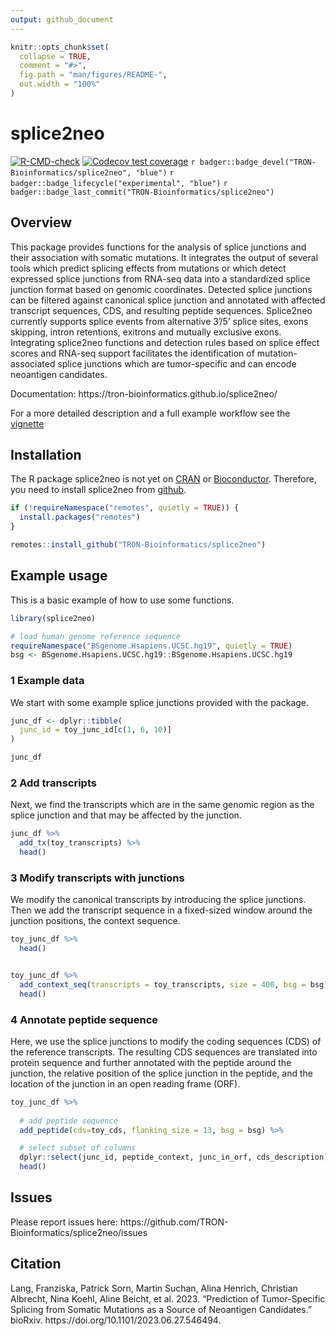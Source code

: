 ```yaml
---
output: github_document
---
```


<!-- README.md is generated from README.Rmd. Please edit that file -->

```r
knitr::opts_chunk$set(
  collapse = TRUE,
  comment = "#>",
  fig.path = "man/figures/README-",
  out.width = "100%"
)
```

# splice2neo

<!-- badges: start -->
[![R-CMD-check](https://github.com/TRON-Bioinformatics/splice2neo/workflows/R-CMD-check/badge.svg)](https://github.com/TRON-Bioinformatics/splice2neo/actions)
[![Codecov test coverage](https://codecov.io/gh/TRON-Bioinformatics/splice2neo/branch/master/graph/badge.svg)](https://codecov.io/gh/TRON-Bioinformatics/splice2neo?branch=master)
`r badger::badge_devel("TRON-Bioinformatics/splice2neo", "blue")`
`r badger::badge_lifecycle("experimental", "blue")`
`r badger::badge_last_commit("TRON-Bioinformatics/splice2neo")`
<!-- badges: end -->


## Overview

This package provides functions for the analysis of splice
junctions and their association with somatic mutations. It integrates the output
of several tools which predict splicing effects from mutations or which detect
expressed splice junctions from RNA-seq data into a standardized splice junction
format based on genomic coordinates. Detected splice junctions can be filtered
against canonical splice junction and annotated with affected transcript sequences, CDS,
and resulting peptide sequences. Splice2neo currently supports splice events 
from alternative 3'/5' splice sites, exons skipping, intron retentions, 
exitrons and mutually exclusive exons.  
Integrating splice2neo functions and detection rules based on splice effect scores 
and RNA-seq support facilitates the identification of mutation-associated splice 
junctions which are tumor-specific and can encode neoantigen candidates. 

Documentation: https://tron-bioinformatics.github.io/splice2neo/

For a more detailed description and a full example workflow see the [vignette](https://tron-bioinformatics.github.io/splice2neo/articles/splice2neo_workflow.html)
 
## Installation

The R package splice2neo is not yet on [CRAN](https://CRAN.R-project.org) or
[Bioconductor](https://www.bioconductor.org/). Therefore, you need to install splice2neo
from [github](https://github.com/TRON-Bioinformatics/splice2neo). 

```r
if (!requireNamespace("remotes", quietly = TRUE)) {
  install.packages("remotes")
}

remotes::install_github("TRON-Bioinformatics/splice2neo")
```

## Example usage


This is a basic example of how to use some functions.

```r
library(splice2neo)

# load human genome reference sequence
requireNamespace("BSgenome.Hsapiens.UCSC.hg19", quietly = TRUE)
bsg <- BSgenome.Hsapiens.UCSC.hg19::BSgenome.Hsapiens.UCSC.hg19

```

### 1 Example data

We start with some example splice junctions provided with the package.
 
```r
junc_df <- dplyr::tibble(
  junc_id = toy_junc_id[c(1, 6, 10)]
)

junc_df
```

### 2 Add transcripts 

Next, we find the transcripts which are in the same genomic region as the splice junction and that may be affected by the junction.

```r
junc_df %>% 
  add_tx(toy_transcripts) %>% 
  head()

```


### 3 Modify transcripts with junctions

We modify the canonical transcripts by introducing the splice junctions. Then we
add the transcript sequence in a fixed-sized window around the junction
positions, the context sequence.


```r
toy_junc_df %>% 
  head()


toy_junc_df %>% 
  add_context_seq(transcripts = toy_transcripts, size = 400, bsg = bsg) %>% 
  head()

```

### 4 Annotate peptide sequence

Here, we use the splice junctions to modify the coding sequences (CDS) of the
reference transcripts. The resulting CDS sequences are translated into protein
sequence and further annotated with the peptide around the junction, the
relative position of the splice junction in the peptide, and the location of the
junction in an open reading frame (ORF).

```r


toy_junc_df %>% 
  
  # add peptide sequence
  add_peptide(cds=toy_cds, flanking_size = 13, bsg = bsg) %>% 

  # select subset of columns
  dplyr::select(junc_id, peptide_context, junc_in_orf, cds_description) %>% 
  head()

```


## Issues

Please report issues here: https://github.com/TRON-Bioinformatics/splice2neo/issues

## Citation

Lang, Franziska, Patrick Sorn, Martin Suchan, Alina Henrich, Christian Albrecht, Nina Koehl, Aline Beicht, et al. 2023. “Prediction of Tumor-Specific Splicing from Somatic Mutations as a Source of Neoantigen Candidates.” bioRxiv. https://doi.org/10.1101/2023.06.27.546494.
